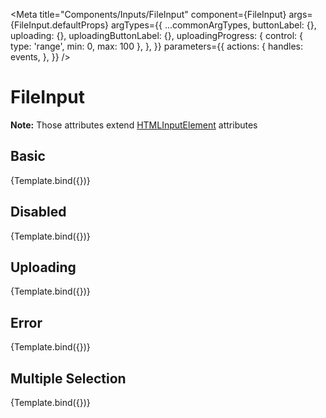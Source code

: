 


<Meta
  title="Components/Inputs/FileInput"
  component={FileInput}
  args={FileInput.defaultProps}
  argTypes={{
    ...commonArgTypes,
    buttonLabel: {},
    uploading: {},
    uploadingButtonLabel: {},
    uploadingProgress: {
      control: { type: 'range', min: 0,  max: 100 },
    },
  }}
  parameters={{
    actions: {
      handles: events,
    },
  }}
/>


# FileInput

<ArgsTable of={FileInput} />

**Note:** Those attributes extend [HTMLInputElement](https://www.w3schools.com/tags/tag_input.asp) attributes

## Basic

<Canvas>
  <Story name="Basic">
    {Template.bind({})}
  </Story>
</Canvas>

## Disabled

<Canvas>
  <Story
    name="Disabled"
    args={{ disabled: true }}
    parameters={{
      controls: { disable: true },
      actions: { disable: true },
    }}
  >
    {Template.bind({})}
  </Story>
</Canvas>

## Uploading

<Canvas>
  <Story
    name="Uploading"
    args={{ uploading: true, uploadingProgress: 25 }}
    argTypes={hideControls(['theme', 'size', 'buttonLabel', 'uploading', 'multiple', 'error', 'disabled', 'readOnly'])}
    parameters={{
      actions: { disable: true },
    }}
  >
    {Template.bind({})}
  </Story>
</Canvas>

## Error

<Canvas>
  <Story
    name="Error"
    args={{ error: true }}
    parameters={{
      controls: { disable: true },
      actions: { disable: true },
    }}
  >
    {Template.bind({})}
  </Story>
</Canvas>

## Multiple Selection

<Canvas>
  <Story
    name="Multiple Selection"
    args={{ multiple: true }}
    parameters={{
      controls: { disable: true },
      actions: { disable: true },
    }}
  >
    {Template.bind({})}
  </Story>
</Canvas>

